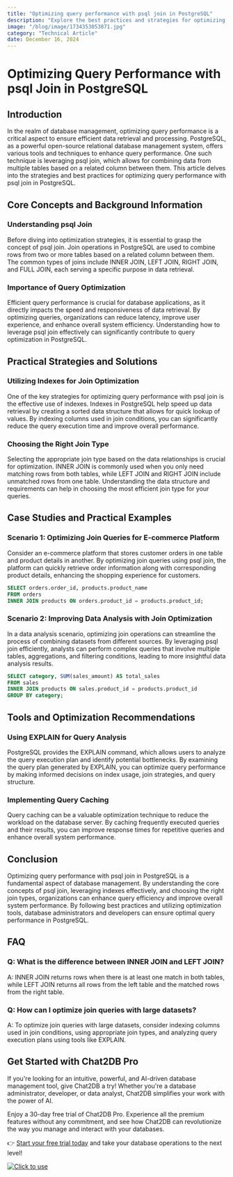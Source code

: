 ```yaml
---
title: "Optimizing query performance with psql join in PostgreSQL"
description: "Explore the best practices and strategies for optimizing query performance using psql join in PostgreSQL."
image: "/blog/image/1734353053871.jpg"
category: "Technical Article"
date: December 16, 2024
---
```


# Optimizing Query Performance with psql Join in PostgreSQL

## Introduction

In the realm of database management, optimizing query performance is a critical aspect to ensure efficient data retrieval and processing. PostgreSQL, as a powerful open-source relational database management system, offers various tools and techniques to enhance query performance. One such technique is leveraging psql join, which allows for combining data from multiple tables based on a related column between them. This article delves into the strategies and best practices for optimizing query performance with psql join in PostgreSQL.

## Core Concepts and Background Information

### Understanding psql Join

Before diving into optimization strategies, it is essential to grasp the concept of psql join. Join operations in PostgreSQL are used to combine rows from two or more tables based on a related column between them. The common types of joins include INNER JOIN, LEFT JOIN, RIGHT JOIN, and FULL JOIN, each serving a specific purpose in data retrieval.

### Importance of Query Optimization

Efficient query performance is crucial for database applications, as it directly impacts the speed and responsiveness of data retrieval. By optimizing queries, organizations can reduce latency, improve user experience, and enhance overall system efficiency. Understanding how to leverage psql join effectively can significantly contribute to query optimization in PostgreSQL.

## Practical Strategies and Solutions

### Utilizing Indexes for Join Optimization

One of the key strategies for optimizing query performance with psql join is the effective use of indexes. Indexes in PostgreSQL help speed up data retrieval by creating a sorted data structure that allows for quick lookup of values. By indexing columns used in join conditions, you can significantly reduce the query execution time and improve overall performance.

### Choosing the Right Join Type

Selecting the appropriate join type based on the data relationships is crucial for optimization. INNER JOIN is commonly used when you only need matching rows from both tables, while LEFT JOIN and RIGHT JOIN include unmatched rows from one table. Understanding the data structure and requirements can help in choosing the most efficient join type for your queries.

## Case Studies and Practical Examples

### Scenario 1: Optimizing Join Queries for E-commerce Platform

Consider an e-commerce platform that stores customer orders in one table and product details in another. By optimizing join queries using psql join, the platform can quickly retrieve order information along with corresponding product details, enhancing the shopping experience for customers.

```sql
SELECT orders.order_id, products.product_name
FROM orders
INNER JOIN products ON orders.product_id = products.product_id;
```

### Scenario 2: Improving Data Analysis with Join Optimization

In a data analysis scenario, optimizing join operations can streamline the process of combining datasets from different sources. By leveraging psql join efficiently, analysts can perform complex queries that involve multiple tables, aggregations, and filtering conditions, leading to more insightful data analysis results.

```sql
SELECT category, SUM(sales_amount) AS total_sales
FROM sales
INNER JOIN products ON sales.product_id = products.product_id
GROUP BY category;
```

## Tools and Optimization Recommendations

### Using EXPLAIN for Query Analysis

PostgreSQL provides the EXPLAIN command, which allows users to analyze the query execution plan and identify potential bottlenecks. By examining the query plan generated by EXPLAIN, you can optimize query performance by making informed decisions on index usage, join strategies, and query structure.

### Implementing Query Caching

Query caching can be a valuable optimization technique to reduce the workload on the database server. By caching frequently executed queries and their results, you can improve response times for repetitive queries and enhance overall system performance.

## Conclusion

Optimizing query performance with psql join in PostgreSQL is a fundamental aspect of database management. By understanding the core concepts of psql join, leveraging indexes effectively, and choosing the right join types, organizations can enhance query efficiency and improve overall system performance. By following best practices and utilizing optimization tools, database administrators and developers can ensure optimal query performance in PostgreSQL.

## FAQ

### Q: What is the difference between INNER JOIN and LEFT JOIN?

A: INNER JOIN returns rows when there is at least one match in both tables, while LEFT JOIN returns all rows from the left table and the matched rows from the right table.

### Q: How can I optimize join queries with large datasets?

A: To optimize join queries with large datasets, consider indexing columns used in join conditions, using appropriate join types, and analyzing query execution plans using tools like EXPLAIN.


## Get Started with Chat2DB Pro

If you're looking for an intuitive, powerful, and AI-driven database management tool, give Chat2DB a try! Whether you're a database administrator, developer, or data analyst, Chat2DB simplifies your work with the power of AI.

Enjoy a 30-day free trial of Chat2DB Pro. Experience all the premium features without any commitment, and see how Chat2DB can revolutionize the way you manage and interact with your databases.

👉 [Start your free trial today](https://chat2db.ai/pricing) and take your database operations to the next level!


[![Click to use](/image/blog/bg/chat2db.jpg)](https://chat2db.ai/)
